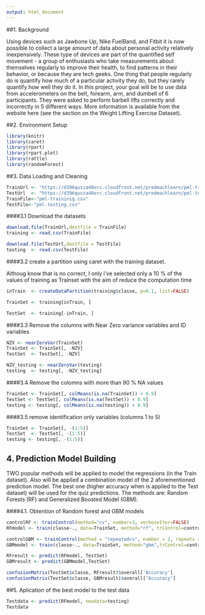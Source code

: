 ---
output: html_document
---
##1. Background

Using devices such as Jawbone Up, Nike FuelBand, and Fitbit it is now possible to collect a large amount of data about personal activity relatively inexpensively. These type of devices are part of the quantified self movement - a group of enthusiasts who take measurements about themselves regularly to improve their health, to find patterns in their behavior, or because they are tech geeks. One thing that people regularly do is quantify how much of a particular activity they do, but they rarely quantify how well they do it. In this project, your goal will be to use data from accelerometers on the belt, forearm, arm, and dumbell of 6 participants. They were asked to perform barbell lifts correctly and incorrectly in 5 different ways. More information is available from the website here (see the section on the Weight Lifting Exercise Dataset).

##2. Environment Setup

```{r}
library(knitr)
library(caret)
library(rpart)
library(rpart.plot)
library(rattle)
library(randomForest)
```

##3. Data Loading and Cleaning

```{r}
TrainUrl <- "https://d396qusza40orc.cloudfront.net/predmachlearn/pml-training.csv"
TestUrl  <- "https://d396qusza40orc.cloudfront.net/predmachlearn/pml-testing.csv"
TrainFile<-"pml-traininig.csv"
TestFile<-"pml-testing.csv"
```

####3.1 Download the datasets


```{r}
download.file(TrainUrl,destfile = TrainFile)
training <- read.csv(TrainFile)

download.file(TestUrl,destfile = TestFile)
testing  <- read.csv(TestFile)
```

####3.2 create a partition using caret with the training dataset. 

Althoug know that is no correct, I only i've selected only a 10 % of the values of training as Trainset with the aim of reduce the computation time

```{r}
inTrain  <- createDataPartition(training$classe, p=0.1, list=FALSE)

TrainSet <- training[inTrain, ]

TestSet  <- training[-inTrain, ]
```

####3.3 Remove the columns with Near Zero variance variables and ID variables

```{r}
NZV <- nearZeroVar(TrainSet)
TrainSet <- TrainSet[, -NZV]
TestSet  <- TestSet[, -NZV]

NZV_testing <- nearZeroVar(testing)
testing  <- testing[, -NZV_testing]
```

####3.4 Remove the colomns with more than 90 % NA values

```{r}
TrainSet <- TrainSet[, colMeans(is.na(TrainSet)) < 0.9]
TestSet <- TestSet[, colMeans(is.na(TestSet)) < 0.9]
testing <- testing[, colMeans(is.na(testing)) < 0.9]
```

####3.5 remove identification only variables (columns 1 to 5)
```{r}
TrainSet <- TrainSet[, -(1:5)]
TestSet  <- TestSet[, -(1:5)]
testing <- testing[, -(1:5)]
```

## 4. Prediction Model Building

TWO popular methods will be applied to model the regressions (in the Train dataset). Also will be applied a combination model of the 2 aforementioned prediction model. The best one (higher accuracy when is applied to the Test dataset) will be used for the quiz predictions. The methods are: Random Forests (RF) and Generalized Boosted Model (GBM). 

####4.1. Obtention of Random forest and GBM models

```{r}

controlRF <- trainControl(method="cv", number=3, verboseIter=FALSE)
RFmodel <- train(classe~., data=TrainSet, method="rf", trControl=controlRF)

controlGBM <- trainControl(method = "repeatedcv", number = 2, repeats = 1)
GBMmodel <- train(classe~., data=TrainSet, method="gbm",trControl=controlGBM)

RFresult <- predict(RFmodel, TestSet)
GBMresult <- predict(GBMmodel,TestSet)

confusionMatrix(TestSet$classe, RFresult)$overall['Accuracy']
confusionMatrix(TestSet$classe, GBMresult)$overall["Accuracy"]
```

##5. Aplication of the best model to the test data

```{r}
Testdata <- predict(RFmodel, newdata=testing)
Testdata
```